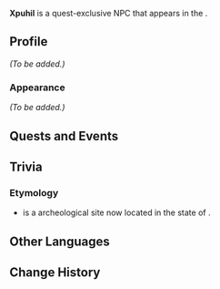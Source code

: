 {{Meta
<!-- Remove this template after adding the missing info -->
|missing_NPC_profile  = yes
<!--
|missing_NPC_idle     = yes
|missing_NPC_dialogue = yes
-->
}}
{{Character Infobox
|type             = Quest NPC
|image            = NPC Xpuhil.png
|realname         = <!-- Optional, if different from in-game name -->
|deceased         = <!-- Past (for deceased prior to events of the game) or free response -->
|region           = Natlan
|location         = Natlan
|affiliation      = People of the Springs
|title            = 

|ancestry         = <!-- Clan/family -->
|father           = 
|mother           = 
|spouse           = 
|sibling          = 
|child            = 
|relative         = 

|voiceEN          = 
|voiceCN          = 
|voiceJP          = 
|voiceKR          = 
}}
'''Xpuhil''' is a quest-exclusive NPC that appears in the {{Quest|Pilgrimage of the Return of the Sacred Flame (Quest)}}.
<!--
==Location==
{{subst:#tag:gallery|
NPC Location {{subst:#titleparts:{{subst:PAGENAME}}}}.png{{subst:!}}{{subst:#titleparts:{{subst:PAGENAME}}}}'s location
NPC Location {{subst:#titleparts:{{subst:PAGENAME}}}} Context.png{{subst:!}}Additional context
}}
-->
==Profile==
<!--Detailed story/lore information goes here.-->
''(To be added.)''

===Appearance===
<!--Keep appearance section short and concise. Limit to 2 paragraphs with 3-4 sentences each.-->
''(To be added.)''

==Quests and Events==
{{Quests and Events}}
<!--
==Idle Quotes==
{{Dialogue Start}}
: {{DIcon|Idle}} {{Tx}}
:: {{A|VO {{subst:#titleparts:{{subst:PAGENAME}}}} 01.ogg}} "{{Tx}}"
{{Dialogue End}}

==Dialogue==
{{Dialogue Start}}
:'''{{subst:#titleparts:{{subst:PAGENAME}}}}:''' 
:{{DIcon}}
{{Dialogue End}}
<!--
==Event Dialogue==
===Event Name===
{{Dialogue Start}}
:'''{{subst:#titleparts:{{subst:PAGENAME}}}}:'''
{{Dialogue End}}
-->
==Trivia==
===Etymology===
* {{w|Xpuhil}} is a {{w|Maya civilization|Maya}} archeological site now located in the {{w|Mexico|Mexican}} state of {{w|Campeche}}.

==Other Languages==
{{Other Languages|default_hidden=1
|en      = Xpuhil
|zhs     = 斯普赫
|zhs_rm  = Sīpǔhè
|zht     = 斯普赫
|zht_rm  = Sīpǔhè
|ja      = シュプヒル
|ko      = 스푸힐
|es      = Xpujil
|fr      = Xpuhil
|ru      = Шпухиль
|th      = Xpuhil
|vi      = Xpuhil
|de      = Xpuhil
|id      = Xpuhil
|pt      = Xpuhil
|tr      = Xpuhil
|it      = Xpuhil
}}
==Change History==
{{Change History|5.0}}
<!--
==References==
{{Reflist}}
-->